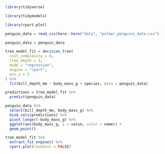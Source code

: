 


```r

library(tidyverse)

library(tidymodels)

library(rpart.plot)

```

```r

penguin_data = read_csv(here::here("data", "palmer_penguins_data.csv"))

penguin_data = penguin_data

```

```r

tree_model_fit = decision_tree(
  cost_complexity = 0,
  tree_depth = 3,
  mode = "regression",
  engine = "rpart",
  min_n = 5
) %>%
  fit(bill_depth_mm ~ body_mass_g + species, data = penguin_data)

```

```r

predictions = tree_model_fit %>% 
  predict(penguin_data)

penguin_data %>% 
  select(bill_depth_mm, body_mass_g) %>% 
  bind_cols(predictions) %>% 
  pivot_longer(-body_mass_g) %>% 
  ggplot(aes(body_mass_g, y = value, color = name)) + 
  geom_point()

```

```r

tree_model_fit %>% 
  extract_fit_engine() %>% 
  rpart.plot(roundint = FALSE)

```

